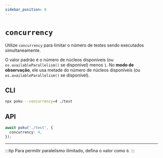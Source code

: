 ```yaml
---
sidebar_position: 8
---
```


# `concurrency`

Utilize `concurrency` para limitar o número de testes sendo executados simultaneamente.<br />

O valor padrão é o número de núcleos disponíveis (ou `os.availableParallelism()` se disponível) menos `1`. No **modo de observação**, ele usa metade do número de núcleos disponíveis (ou `os.availableParallelism()` se disponível).

## CLI

```bash
npx poku --concurrency=4 ./test
```

## API

```ts
await poku('./test', {
  concurrency: 4,
});
```

<hr />

:::tip
Para permitir paralelismo ilimitado, defina o valor como `0`.
:::
